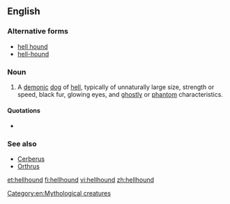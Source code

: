 {{wikipedia}}
==English==

===Alternative forms===
* [[hell hound]]
* [[hell-hound]]

===Noun===
{{en-noun}}

# {{mythology}} A [[demon]]ic [[dog]] of [[hell]], typically of unnaturally large size, strength or speed, black fur, glowing eyes, and [[ghostly]] or [[phantom]] characteristics.

====Quotations====
* {{seeCites}}

===See also===
* [[Cerberus]]
* [[Orthrus]]

[[et:hellhound]]
[[fi:hellhound]]
[[vi:hellhound]]
[[zh:hellhound]]
[[Category:en:Mythological creatures]]